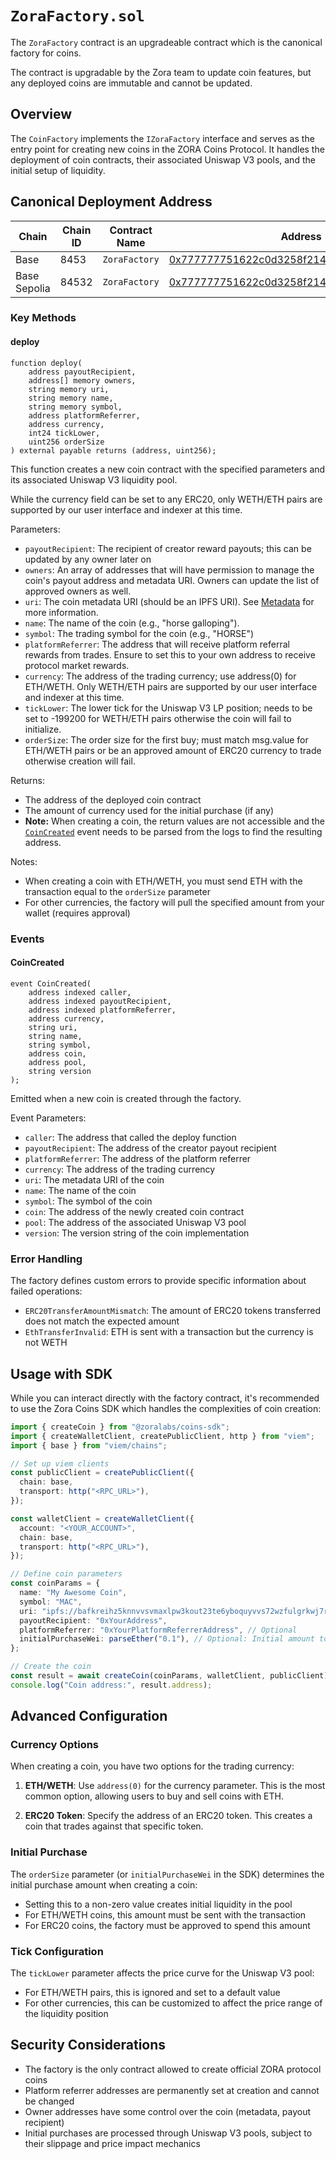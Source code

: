 # `ZoraFactory.sol`

The `ZoraFactory` contract is an upgradeable contract which is the canonical factory for coins.

The contract is upgradable by the Zora team to update coin features, but any deployed coins are immutable and cannot be updated.

## Overview

The `CoinFactory` implements the `IZoraFactory` interface and serves as the entry point for creating new coins in the ZORA Coins Protocol. It handles the deployment of coin contracts, their associated Uniswap V3 pools, and the initial setup of liquidity.

## Canonical Deployment Address

| Chain       | Chain ID | Contract Name | Address                                                                 |
|-------------|----------|---------------|-------------------------------------------------------------------------|
| Base        | 8453     | `ZoraFactory` | [0x777777751622c0d3258f214F9DF38E35BF45baF3](https://basescan.org/address/0x777777751622c0d3258f214F9DF38E35BF45baF3) |
| Base Sepolia| 84532    | `ZoraFactory` | [0x777777751622c0d3258f214F9DF38E35BF45baF3](https://sepolia.basescan.org/address/0x777777751622c0d3258f214F9DF38E35BF45baF3) |


### Key Methods

#### deploy

```solidity
function deploy(
    address payoutRecipient,
    address[] memory owners,
    string memory uri,
    string memory name,
    string memory symbol,
    address platformReferrer,
    address currency,
    int24 tickLower,
    uint256 orderSize
) external payable returns (address, uint256);
```

This function creates a new coin contract with the specified parameters and its associated Uniswap V3 liquidity pool.

While the currency field can be set to any ERC20, only WETH/ETH pairs are supported by our user interface and indexer at this time.

Parameters:
- `payoutRecipient`: The recipient of creator reward payouts; this can be updated by any owner later on
- `owners`: An array of addresses that will have permission to manage the coin's payout address and metadata URI. Owners can update the list of approved owners as well.
- `uri`: The coin metadata URI (should be an IPFS URI). See [Metadata](/coins/sdk/metadata) for more information.
- `name`: The name of the coin (e.g., "horse galloping").
- `symbol`: The trading symbol for the coin (e.g., "HORSE")
- `platformReferrer`: The address that will receive platform referral rewards from trades. Ensure to set this to your own address to receive protocol market rewards.
- `currency`: The address of the trading currency; use address(0) for ETH/WETH. Only WETH/ETH pairs are supported by our user interface and indexer at this time.
- `tickLower`: The lower tick for the Uniswap V3 LP position; needs to be set to -199200 for WETH/ETH pairs otherwise the coin will fail to initialize.
- `orderSize`: The order size for the first buy; must match msg.value for ETH/WETH pairs or be an approved amount of ERC20 currency to trade otherwise creation will fail.

Returns:
- The address of the deployed coin contract
- The amount of currency used for the initial purchase (if any)
- __Note:__ When creating a coin, the return values are not accessible and the [`CoinCreated`](#coin-created) event needs to be parsed from the logs to find the resulting address.

Notes:
- When creating a coin with ETH/WETH, you must send ETH with the transaction equal to the `orderSize` parameter
- For other currencies, the factory will pull the specified amount from your wallet (requires approval)

### Events

#### CoinCreated

```solidity
event CoinCreated(
    address indexed caller,
    address indexed payoutRecipient,
    address indexed platformReferrer,
    address currency,
    string uri,
    string name,
    string symbol,
    address coin,
    address pool,
    string version
);
```

Emitted when a new coin is created through the factory.

Event Parameters:
- `caller`: The address that called the deploy function
- `payoutRecipient`: The address of the creator payout recipient
- `platformReferrer`: The address of the platform referrer
- `currency`: The address of the trading currency
- `uri`: The metadata URI of the coin
- `name`: The name of the coin
- `symbol`: The symbol of the coin
- `coin`: The address of the newly created coin contract
- `pool`: The address of the associated Uniswap V3 pool
- `version`: The version string of the coin implementation

### Error Handling

The factory defines custom errors to provide specific information about failed operations:

- `ERC20TransferAmountMismatch`: The amount of ERC20 tokens transferred does not match the expected amount
- `EthTransferInvalid`: ETH is sent with a transaction but the currency is not WETH

## Usage with SDK

While you can interact directly with the factory contract, it's recommended to use the Zora Coins SDK which handles the complexities of coin creation:

```typescript
import { createCoin } from "@zoralabs/coins-sdk";
import { createWalletClient, createPublicClient, http } from "viem";
import { base } from "viem/chains";

// Set up viem clients
const publicClient = createPublicClient({
  chain: base,
  transport: http("<RPC_URL>"),
});

const walletClient = createWalletClient({
  account: "<YOUR_ACCOUNT>",
  chain: base,
  transport: http("<RPC_URL>"),
});

// Define coin parameters
const coinParams = {
  name: "My Awesome Coin",
  symbol: "MAC",
  uri: "ipfs://bafkreihz5knnvvsvmaxlpw3kout23te6yboquyvvs72wzfulgrkwj7r7dm",
  payoutRecipient: "0xYourAddress",
  platformReferrer: "0xYourPlatformReferrerAddress", // Optional
  initialPurchaseWei: parseEther("0.1"), // Optional: Initial amount to purchase in Wei
};

// Create the coin
const result = await createCoin(coinParams, walletClient, publicClient);
console.log("Coin address:", result.address);
```


## Advanced Configuration

### Currency Options

When creating a coin, you have two options for the trading currency:

1. **ETH/WETH**: Use `address(0)` for the currency parameter. This is the most common option, allowing users to buy and sell coins with ETH.

2. **ERC20 Token**: Specify the address of an ERC20 token. This creates a coin that trades against that specific token.

### Initial Purchase

The `orderSize` parameter (or `initialPurchaseWei` in the SDK) determines the initial purchase amount when creating a coin:

- Setting this to a non-zero value creates initial liquidity in the pool
- For ETH/WETH coins, this amount must be sent with the transaction
- For ERC20 coins, the factory must be approved to spend this amount

### Tick Configuration

The `tickLower` parameter affects the price curve for the Uniswap V3 pool:

- For ETH/WETH pairs, this is ignored and set to a default value
- For other currencies, this can be customized to affect the price range of the liquidity position

## Security Considerations

- The factory is the only contract allowed to create official ZORA protocol coins
- Platform referrer addresses are permanently set at creation and cannot be changed
- Owner addresses have some control over the coin (metadata, payout recipient)
- Initial purchases are processed through Uniswap V3 pools, subject to their slippage and price impact mechanics

